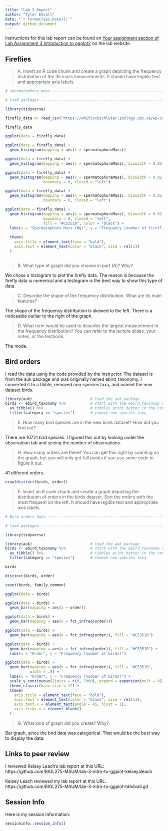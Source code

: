 ---
title: "Lab 3 Report"
author: "Tyler Edvall"
date: "`r format(Sys.Date())`"
output: github_document
---

Instructions for this lab report can be found on [Your assignment section of Lab Assignment 3 Introduction to ggplot2](https://biol275-msum.github.io/introduction-to-ggplot2.html#your-assignment) on the lab website.

## Fireflies

> A. Insert an R code chunk and create a graph depicting the frequency distribution of the 35 mass measurements. It should have legible text and appropriate axis labels.

```{r}

# spermatophore mass --------------------------------------------------------

# load packages -----------------------------------------------------------

library(tidyverse)

firefly_data <- read_csv("https://whitlockschluter.zoology.ubc.ca/wp-content/data/chapter02/chap02q19FireflySpermatophoreMass.csv")

firefly_data                  

ggplot(data = firefly_data)

ggplot(data = firefly_data) +
  geom_histogram(mapping = aes(x = spermatophoreMass))

ggplot(data = firefly_data) +
  geom_histogram(mapping = aes(x = spermatophoreMass), binwidth = 0.02)

ggplot(data = firefly_data) +
  geom_histogram(mapping = aes(x = spermatophoreMass), binwidth = 0.02,
                 boundary = 0, closed = "left")

ggplot(data = firefly_data) +
  geom_histogram(mapping = aes(x = spermatophoreMass), binwidth = 0.02,
                 boundary = 0, closed = "left")

ggplot(data = firefly_data) +
  geom_histogram(mapping = aes(x = spermatophoreMass), binwidth = 0.02,
                 boundary = 0, closed = "left", 
                 fill = "#C5351B", color = "black") +
  labs(x = "Spermatophore Mass (Mg)", y = "Frequency (number of fireflies)") +
  
  theme(
    axis.title = element_text(face = "bold"),
    axis.text = element_text(color = "black", size = rel(1))
  )
  
```

> B. What type of graph did you choose in part (A)? Why?

We chose a histogram to plot the firefly data. The reason is because the firefly data is numerical and a histogram is the best way to show this type of data. 

> C. Describe the shape of the frequency distribution. What are its main features?

The shape of the frequency distribution is skewed to the left. There is a noticeable outlier to the right of the graph. 

> D. What term would be used to describe the largest measurement in the frequency distribution? You can refer to the lecture slides, your notes, or the textbook.

The mode. 

## Bird orders

I read the data using the code provided by the instructor. The dataset is from the auk package and was originally named ebird_taxonomy. I converted it to a tibble, removed non-species taxa, and named the new dataset birds.
```{r}

library(auk)                          # load the auk package
birds <- ebird_taxonomy %>%           # start with the ebird_taxonomy data
  as_tibble() %>%                     # tibbles print better in the console
  filter(category == "species")       # remove non-species taxa

```

> E. How many bird species are in the new birds dataset? How did you find out?

There are 10721 bird species. I figured this out by looking under the observation tab and seeing the number of observations.

> H. How many orders are there? You can get this right by counting on the graph, but you will only get full points if you use some code to figure it out.

41 different orders.

```{r}
nrow(distinct(birds, order))
```

> F. Insert an R code chunk and create a graph depicting the distribution of orders in the birds dataset. Sort the orders with the most frequent on the left. It should have legible text and appropriate axis labels.

```{r}

# Bird orders data ------------------------------------------------------

# load packages -----------------------------------------------------------

library(tidyverse)

library(auk)                          # load the auk package
birds <- ebird_taxonomy %>%           # start with the ebird_taxonomy data
  as_tibble() %>%                     # tibbles print better in the console
  filter(category == "species")       # remove non-species taxa

birds

distinct(birds, order)

count(birds, family_common)

ggplot(data = birds)

ggplot(data = birds) +
  geom_bar(mapping = aes(x = order))

ggplot(data = birds) +
  geom_bar(mapping = aes(x = fct_infreq(order)))

ggplot(data = birds) +
  geom_bar(mapping = aes(x = fct_infreq(order)), fill = "#C5351B")

ggplot(data = birds) +
  geom_bar(mapping = aes(x = fct_infreq(order)), fill = "#C5351B") +
  labs(x = "Order", y = "Frequency (number of birds)")

ggplot(data = birds) +
  geom_bar(mapping = aes(x = fct_infreq(order)), fill = "#C5351B", 
           width = .8) +
  labs(x = "Order", y = "Frequency (number of birds)") +
  scale_y_continuous(limits = c(0, 7000), expand = expansion(mult = 0)) +
  theme_classic(base_size = 12) +
  theme(
    axis.title = element_text(face = "bold"),
    axis.text = element_text(color = "black", size = rel(1)),
    axis.text.x = element_text(angle = 45, hjust = 1),
    axis.ticks.x = element_blank()
  )

```

> G. What kind of graph did you create? Why?

Bar graph, since the bird data was categorical. That would be the best way to display the data.

## Links to peer review

I reviewed Kelsey Leach's lab report at this URL: https://github.com/BIOL275-MSUM/lab-3-intro-to-ggplot-kelseyaleach

Kelsey Leach reviewed my lab report at this URL: https://github.com/BIOL275-MSUM/lab-3-intro-to-ggplot-tdedvall.git

## Session Info

Here is my session information:

```{r}
sessioninfo::session_info()
```
